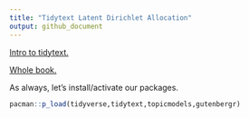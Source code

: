 ```yaml
---
title: "Tidytext Latent Dirichlet Allocation"
output: github_document
---
```


[Intro to tidytext.](https://cran.r-project.org/web/packages/tidytext/vignettes/tidytext.html)

[Whole book.](https://www.tidytextmining.com/)

As always, let's install/activate our packages.

```r
pacman::p_load(tidyverse,tidytext,topicmodels,gutenbergr)
```